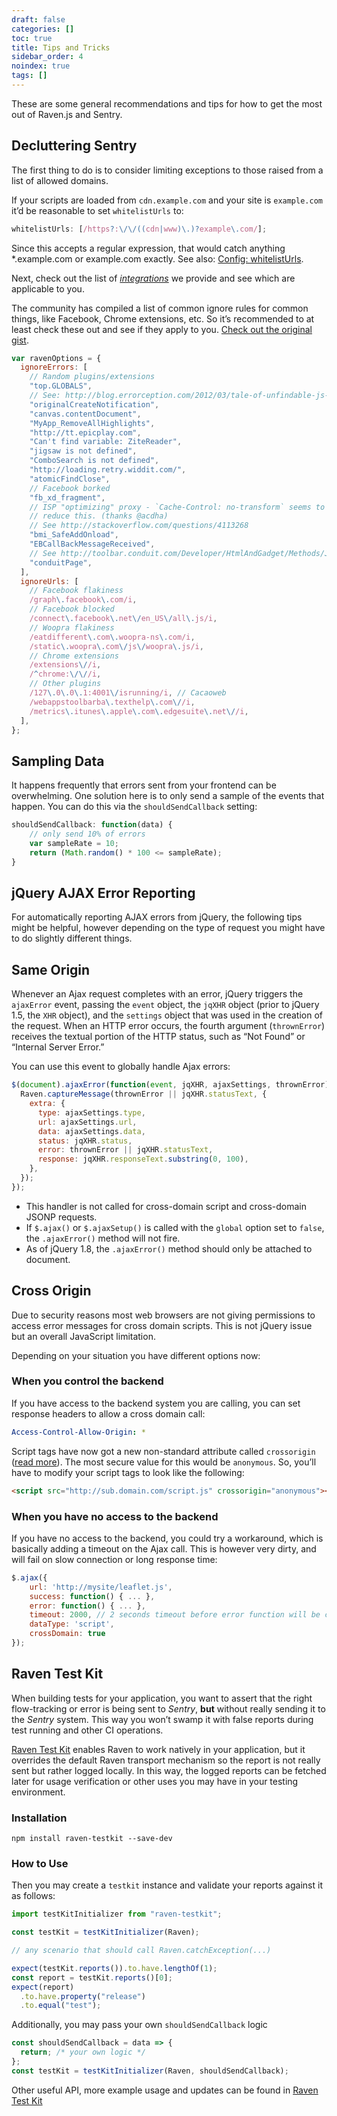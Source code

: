 ```yaml
---
draft: false
categories: []
toc: true
title: Tips and Tricks
sidebar_order: 4
noindex: true
tags: []
---
```


These are some general recommendations and tips for how to get the most out of Raven.js and Sentry.

## Decluttering Sentry

The first thing to do is to consider limiting exceptions to those raised from a list of allowed domains.

If your scripts are loaded from `cdn.example.com` and your site is `example.com` it’d be reasonable to set `whitelistUrls` to:

```javascript
whitelistUrls: [/https?:\/\/((cdn|www)\.)?example\.com/];
```

Since this accepts a regular expression, that would catch anything \*.example.com or example.com exactly. See also: [Config: whitelistUrls](/clients/javascript/config/#config-whitelist-urls).

Next, check out the list of [_integrations_](/clients/javascript/integrations/) we provide and see which are applicable to you.

The community has compiled a list of common ignore rules for common things, like Facebook, Chrome extensions, etc. So it’s recommended to at least check these out and see if they apply to you. [Check out the original gist](https://gist.github.com/impressiver/5092952).

```javascript
var ravenOptions = {
  ignoreErrors: [
    // Random plugins/extensions
    "top.GLOBALS",
    // See: http://blog.errorception.com/2012/03/tale-of-unfindable-js-error.html
    "originalCreateNotification",
    "canvas.contentDocument",
    "MyApp_RemoveAllHighlights",
    "http://tt.epicplay.com",
    "Can't find variable: ZiteReader",
    "jigsaw is not defined",
    "ComboSearch is not defined",
    "http://loading.retry.widdit.com/",
    "atomicFindClose",
    // Facebook borked
    "fb_xd_fragment",
    // ISP "optimizing" proxy - `Cache-Control: no-transform` seems to
    // reduce this. (thanks @acdha)
    // See http://stackoverflow.com/questions/4113268
    "bmi_SafeAddOnload",
    "EBCallBackMessageReceived",
    // See http://toolbar.conduit.com/Developer/HtmlAndGadget/Methods/JSInjection.aspx
    "conduitPage",
  ],
  ignoreUrls: [
    // Facebook flakiness
    /graph\.facebook\.com/i,
    // Facebook blocked
    /connect\.facebook\.net\/en_US\/all\.js/i,
    // Woopra flakiness
    /eatdifferent\.com\.woopra-ns\.com/i,
    /static\.woopra\.com\/js\/woopra\.js/i,
    // Chrome extensions
    /extensions\//i,
    /^chrome:\/\//i,
    // Other plugins
    /127\.0\.0\.1:4001\/isrunning/i, // Cacaoweb
    /webappstoolbarba\.texthelp\.com\//i,
    /metrics\.itunes\.apple\.com\.edgesuite\.net\//i,
  ],
};
```

## Sampling Data

It happens frequently that errors sent from your frontend can be overwhelming. One solution here is to only send a sample of the events that happen. You can do this via the `shouldSendCallback` setting:

```javascript
shouldSendCallback: function(data) {
    // only send 10% of errors
    var sampleRate = 10;
    return (Math.random() * 100 <= sampleRate);
}
```

## jQuery AJAX Error Reporting

For automatically reporting AJAX errors from jQuery, the following tips might be helpful, however depending on the type of request you might have to do slightly different things.

## Same Origin

Whenever an Ajax request completes with an error, jQuery triggers the `ajaxError` event, passing the `event` object, the `jqXHR` object (prior to jQuery 1.5, the `XHR` object), and the `settings` object that was used in the creation of the request. When an HTTP error occurs, the fourth argument (`thrownError`) receives the textual portion of the HTTP status, such as “Not Found” or “Internal Server Error.”

You can use this event to globally handle Ajax errors:

```javascript
$(document).ajaxError(function(event, jqXHR, ajaxSettings, thrownError) {
  Raven.captureMessage(thrownError || jqXHR.statusText, {
    extra: {
      type: ajaxSettings.type,
      url: ajaxSettings.url,
      data: ajaxSettings.data,
      status: jqXHR.status,
      error: thrownError || jqXHR.statusText,
      response: jqXHR.responseText.substring(0, 100),
    },
  });
});
```

<Alert level="warning" title="Note"><markdown>

- This handler is not called for cross-domain script and cross-domain JSONP requests.
- If `$.ajax()` or `$.ajaxSetup()` is called with the `global` option set to `false`, the `.ajaxError()` method will not fire.
- As of jQuery 1.8, the `.ajaxError()` method should only be attached to document.

</markdown></Alert>

## Cross Origin

Due to security reasons most web browsers are not giving permissions to access error messages for cross domain scripts. This is not jQuery issue but an overall JavaScript limitation.

Depending on your situation you have different options now:

### When you control the backend

If you have access to the backend system you are calling, you can set response headers to allow a cross domain call:

```yaml
Access-Control-Allow-Origin: *
```

Script tags have now got a new non-standard attribute called `crossorigin` ([read more](https://developer.mozilla.org/en-US/docs/Web/HTML/Element/script#attr-crossorigin)). The most secure value for this would be `anonymous`. So, you’ll have to modify your script tags to look like the following:

```html
<script src="http://sub.domain.com/script.js" crossorigin="anonymous"></script>
```

### When you have no access to the backend

If you have no access to the backend, you could try a workaround, which is basically adding a timeout on the Ajax call. This is however very dirty, and will fail on slow connection or long response time:

```javascript
$.ajax({
    url: 'http://mysite/leaflet.js',
    success: function() { ... },
    error: function() { ... },
    timeout: 2000, // 2 seconds timeout before error function will be called
    dataType: 'script',
    crossDomain: true
});
```

## Raven Test Kit

When building tests for your application, you want to assert that the right flow-tracking or error is being sent to _Sentry_, **but** without really sending it to the _Sentry_ system. This way you won’t swamp it with false reports during test running and other CI operations.

[Raven Test Kit](https://github.com/wix/raven-testkit) enables Raven to work natively in your application, but it overrides the default Raven transport mechanism so the report is not really sent but rather logged locally. In this way, the logged reports can be fetched later for usage verification or other uses you may have in your testing environment.

### Installation

```shell
npm install raven-testkit --save-dev
```

### How to Use

Then you may create a `testkit` instance and validate your reports against it as follows:

```javascript
import testKitInitializer from "raven-testkit";

const testKit = testKitInitializer(Raven);

// any scenario that should call Raven.catchException(...)

expect(testKit.reports()).to.have.lengthOf(1);
const report = testKit.reports()[0];
expect(report)
  .to.have.property("release")
  .to.equal("test");
```

Additionally, you may pass your own `shouldSendCallback` logic

```javascript
const shouldSendCallback = data => {
  return; /* your own logic */
};
const testKit = testKitInitializer(Raven, shouldSendCallback);
```

Other useful API, more example usage and updates can be found in [Raven Test Kit](https://github.com/wix/raven-testkit)
